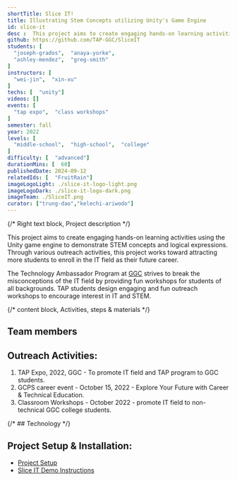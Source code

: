 ```yaml
---
shortTitle: Slice IT!
title: Illustrating Stem Concepts utilizing Unity's Game Engine
id: slice-it
desc :  This project aims to create engaging hands-on learning activities using the Unity game engine to demonstrate STEM concepts and logical expressions. Through various outreach activities, this project works toward attracting more students to enroll in the IT field as their future career.
github: https://github.com/TAP-GGC/SliceIT
students: [
  "joseph-grados",  "anaya-yorke",
  "ashley-mendez",  "greg-smith"
]
instructors: [
  "wei-jin",  "xin-xu"
] 
techs: [  "unity"]
videos: []
events: [
  "tap expo",  "class workshops"
]
semester: fall
year: 2022
levels: [
  "middle-school",  "high-school",  "college"
] 
difficulty: [  "advanced"] 
durationMins: [  60]
publishedDate: 2024-09-12
relatedIds: [  "FruitRain"]
imageLogoLight: ./slice-it-logo-light.png
imageLogoDark: ./slice-it-logo-dark.png
imageTeam: ./SliceIT.png
curator: ["trung-dao","kelechi-ariwodo"]
---
```




{/* Right text block, Project description */}

 This project aims to create engaging hands-on learning activities using the Unity game engine to demonstrate STEM concepts and logical expressions. Through various outreach activities, this project works toward attracting more students to enroll in the IT field as their future career.

The Technology Ambassador Program at [GGC](http://www.ggc.edu/tap) strives to break the misconceptions of the IT field by providing fun workshops for students of all backgrounds. TAP students design engaging and fun outreach workshops to encourage interest in IT and STEM.


{/* content block, Activities, steps & materials */}

## Team members
<Photo src={groupPhoto.src} alt="SliceIT Photo" />

## Outreach Activities:
1. TAP Expo, 2022, GGC - To promote IT field and TAP program to GGC students.
2. GCPS career event - October 15, 2022 - Explore Your Future with Career & Technical Education.
3. Classroom Workshops - October 2022 - promote IT field to non-technical GGC college students.


{/* ## Technology */}

## Project Setup & Installation:
- [Project Setup](https://github.com/TAP-GGC/SliceIT/blob/main/Documents/Slice%20IT%20Project%20Setup.pdf)
- [Slice IT Demo Instructions](https://github.com/TAP-GGC/SliceIT/blob/main/Documents/Slice%20IT%20Demo%20Instructions.pdf)
